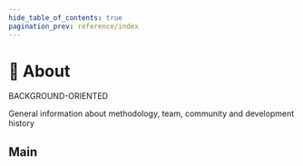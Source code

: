 ```yaml
---
hide_table_of_contents: true
pagination_prev: reference/index
---
```


# 🍰 About

<span class="badge badge--violet margin-bottom--md">BACKGROUND-ORIENTED</span>

<p class="summary">
General information about methodology, team, community and development history
</p>

## Main


<NavCard
    title="Mission" 
    description="Goals and limitations of the methodology"
    to="/docs/about/mission"
    Icon={TrophyOutlined}
/>
<NavCard
    title="Motivation" 
    description="Reasons for the creation and development of the methodology"
    to="/docs/about/motivation"
    Icon={StarOutlined}
/>
